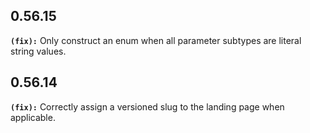 ## 0.56.15
**`(fix):`** Only construct an enum when all parameter subtypes are literal string values.


## 0.56.14
**`(fix):`** Correctly assign a versioned slug to the landing page when applicable.



